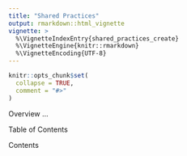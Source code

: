 ```yaml
---
title: "Shared Practices"
output: rmarkdown::html_vignette
vignette: >
  %\VignetteIndexEntry{shared_practices_create}
  %\VignetteEngine{knitr::rmarkdown}
  %\VignetteEncoding{UTF-8}
---
```


```r
knitr::opts_chunk$set(
  collapse = TRUE,
  comment = "#>"
)
```

Overview ...

Table of Contents

Contents

